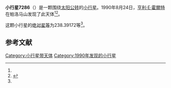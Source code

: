 {{Infobox planet
| bgcolour = #FFFFC0
| name = 7286
| symbol = 
| image = 
| caption = 
| discovery = yes
| discovery_ref = 
| discoverer = [[亨利·E·霍爾特|亨利·E·霍爾特]]
| discovery_site = [[帕洛马山|帕洛马山]] 
| discovered = 1990年8月24日
| designations = yes
| mp_name = 
| named_after = 
| alt_names = 1990 QZ4/ 1991 XE3
| mp_category = [[主带小行星|主带小行星]]
| orbit_ref = <ref name="a">[http://ssd.jpl.nasa.gov/sbdb.cgi?sstr=7286 7286] {{Wayback|url=http://ssd.jpl.nasa.gov/sbdb.cgi?sstr=7286 |date=20210824165615 }}，小行星數據庫瀏覽器（JPL Small-Body Database Browser）－[[美国国家航空航天局|美国国家航空航天局]]喷气推进实验室</ref>
| epoch = 2456400.5 (2013年4月18日更新)
| aphelion = {{convert|3.7636112|AU|km|3|abbr=on|lk=out}}
| perihelion = {{convert|2.5057154|AU|km|3|abbr=on}}
| semimajor = {{convert|3.1346633|AU|km|3|abbr=on}}
| eccentricity = 0.2006429
| period = 2027.144821 [[日|日]]<br />5.55[[儒略年|儒略年]]
| avg_speed = 
| inclination = 15.13929
| asc_node = 137.75358
| mean_anomaly = 
| arg_peri = 238.39172
| satellites = 
| physical_characteristics = yes
| dimensions = 
| mass = 
| density = 
| surface_grav = 
| escape_velocity = 
| sidereal_day = 
| axial_tilt = 
| pole_ecliptic_lat = 
| pole_ecliptic_lon = 
| albedo = 
| temperatures= 
| temp_name1 = 
| mean_temp_1 = 
| max_temp_1 = 
| temp_name2 = 
| max_temp_2 = 
| spectral_type = 
| abs_magnitude = 238.39172
}}

'''小行星7286'''（{{lang-en|7286}}）是一颗围绕[[太阳|太阳]][[公转|公转]]的[[小行星|小行星]]。1990年8月24日，[[亨利·E·霍爾特|亨利·E·霍爾特]]在帕洛马山发现了此天体<ref name="a" /><ref>{{cite news|title=小行星列表|url=http://cfa-www.harvard.edu/iau/lists/NumberedMPs.txt|accessdate=2013-07-08|newspaper=哈佛大学|archive-date=2008-05-17|archive-url=https://web.archive.org/web/20080517010638/http://cfa-www.harvard.edu/iau/lists/NumberedMPs.txt|dead-url=no}}</ref>。

这颗小行星的[[绝对星等|绝对星等]]为238.39172等<ref name="a" />。

==参考文献==
{{reflist}}
{{Minor Planet Number|[[小行星7285|小行星7285]]|[[小行星7287|小行星7287]]}}

{{小天体}}

[[Category:小行星带天体|Category:小行星带天体]]
[[Category:1990年发现的小行星|Category:1990年发现的小行星]]

{{asteroid-stub}}